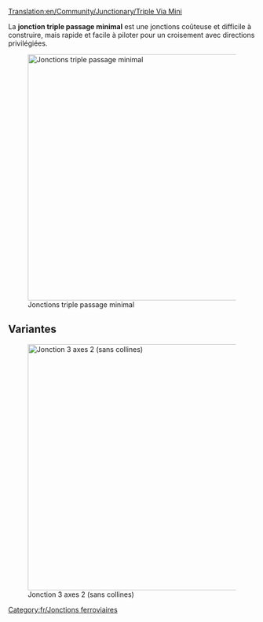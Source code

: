 [[Translation:en/Community/Junctionary/Triple Via Mini]]

{{fr/Menu de Croisements}}

La '''jonction triple passage minimal''' est une jonctions coûteuse et difficile à construire, mais rapide et facile à piloter pour un croisement avec directions privilégiées.

[[File:en/3VM.png|none|thumb|500px|Jonctions triple passage minimal]]

{{fr/Critère de jonction|Coûteux|3|1|1|1|1|0|1|1|0|0|1|||
*Traite un très grand nombre de trains à la fois
*Utilise des directions privilégiées
*Peu d'espace nécessaire (8x12) 
*Pas ou peu de virages serrés (voir la version améliorée pour la haute vitesse)
*Blocages ou embouteillages impossibles
*Pas de séparation ou de fusion de lignes
*Gestion possible de voies simple ou double. C'est la raison pour ne pas utiliser de séparation ou de jointures. Faites-le au besoin.
}}

==Variantes==
[[File:en/3VM2.png|none|thumb|500px|Jonction 3 axes 2 (sans collines)]]

[[Category:fr/Jonctions ferroviaires]]